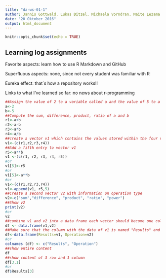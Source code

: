 ```yaml
---
title: "da-ws-01-1"
author: Jannis Gottwald, Lukas Ditzel, Michaela Vorndran, Maite Lezama Valdez, Alexander Jorns
date: "20 Oktober 2016"
output: html_document
---
```


```r
knitr::opts_chunk$set(echo = TRUE)
```

## Learning log assignments

Favorite aspects: learn how to use R Markdown and GitHub

Superfluous aspects: none, since not every student was familiar with R

Eureka effect: that´s how a repository works!!

Links to what I've learned so far: no news about r-programming

```r
##Assign the value of 2 to a variable called a and the value of 5 to a variable called b
a<-2
b<-5
##Compute the sum, difference, product, ratio of a and b
r1<-a+b
r2<-a-b
r3<-a*b
r4<-a/b
##create a vector v1 which contains the values stored within the four variables from step 2
v1<-(c(r1,r2,r3,r4))
##Add a fifth entry to vector v1 
r5<-a**b
v1 <-(c(r1, r2, r3, r4, r5))
#or
v1[5]<-r5
#or
v1[5]<-a**b
#or
v1<-(c(r1,r2,r3,r4))
v1<-append(v1, r5,5)
##Create a second vector v2 with information on operation type
v2<-c("sum","difference", "product", "ratio", "power")
##Show v2 
print(v2)
#or
v2
##combine v1 and v2 into a data frame each vector should become one column
df <- data.frame(v1,v2)
##Make sure that the column with the data of v1 is named "Results" and v2 is named "Operation"
df<-data.frame(Results=v1, Operation=v2)
#or
colnames (df) <- c("Results", "Operation")
##show entire content
df
##show content of 3 row and 1 column
df[3,1]
#or
df$Results[3]

```
